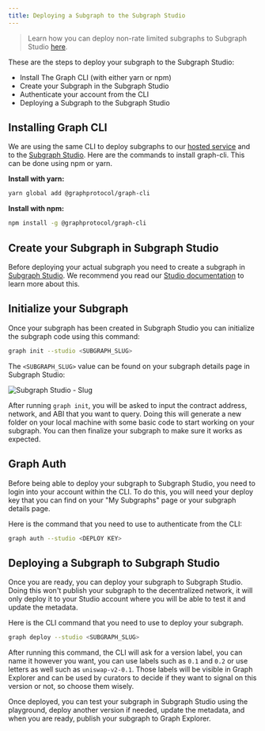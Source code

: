 ```yaml
---
title: Deploying a Subgraph to the Subgraph Studio
---
```


> Learn how you can deploy non-rate limited subgraphs to Subgraph Studio [here](https://www.notion.so/edgeandnode/The-Graph-Subgraph-Studio-Non-Rate-Limited-Chain-Integration-889fe061ee6b4423a7f8e2c8070b9294).

These are the steps to deploy your subgraph to the Subgraph Studio:

- Install The Graph CLI (with either yarn or npm)
- Create your Subgraph in the Subgraph Studio
- Authenticate your account from the CLI
- Deploying a Subgraph to the Subgraph Studio

## Installing Graph CLI

We are using the same CLI to deploy subgraphs to our [hosted service](https://thegraph.com/hosted-service/) and to the [Subgraph Studio](https://thegraph.com/studio/). Here are the commands to install graph-cli. This can be done using npm or yarn.

**Install with yarn:**

```bash
yarn global add @graphprotocol/graph-cli
```

**Install with npm:**

```bash
npm install -g @graphprotocol/graph-cli
```

## Create your Subgraph in Subgraph Studio

Before deploying your actual subgraph you need to create a subgraph in [Subgraph Studio](https://thegraph.com/studio/). We recommend you read our [Studio documentation](/deploying/subgraph-studio) to learn more about this.

## Initialize your Subgraph

Once your subgraph has been created in Subgraph Studio you can initialize the subgraph code using this command:

```bash
graph init --studio <SUBGRAPH_SLUG>
```

The `<SUBGRAPH_SLUG>` value can be found on your subgraph details page in Subgraph Studio:

![Subgraph Studio - Slug](/img/doc-subgraph-slug.png)

After running `graph init`, you will be asked to input the contract address, network, and ABI that you want to query. Doing this will generate a new folder on your local machine with some basic code to start working on your subgraph. You can then finalize your subgraph to make sure it works as expected.

## Graph Auth

Before being able to deploy your subgraph to Subgraph Studio, you need to login into your account within the CLI. To do this, you will need your deploy key that you can find on your "My Subgraphs" page or your subgraph details page.

Here is the command that you need to use to authenticate from the CLI:

```bash
graph auth --studio <DEPLOY KEY>
```

## Deploying a Subgraph to Subgraph Studio

Once you are ready, you can deploy your subgraph to Subgraph Studio. Doing this won't publish your subgraph to the decentralized network, it will only deploy it to your Studio account where you will be able to test it and update the metadata.

Here is the CLI command that you need to use to deploy your subgraph.

```bash
graph deploy --studio <SUBGRAPH_SLUG>
```

After running this command, the CLI will ask for a version label, you can name it however you want, you can use labels such as `0.1` and `0.2` or use letters as well such as `uniswap-v2-0.1`. Those labels will be visible in Graph Explorer and can be used by curators to decide if they want to signal on this version or not, so choose them wisely.

Once deployed, you can test your subgraph in Subgraph Studio using the playground, deploy another version if needed, update the metadata, and when you are ready, publish your subgraph to Graph Explorer.
